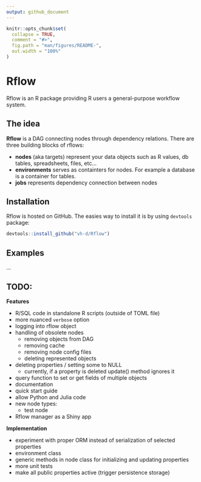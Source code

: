 ```yaml
---
output: github_document
---
```


<!-- README.md is generated from README.Rmd. Please edit that file -->

```r
knitr::opts_chunk$set(
  collapse = TRUE,
  comment = "#>",
  fig.path = "man/figures/README-",
  out.width = "100%"
)
```

# Rflow

Rflow is an R package providing R users a general-purpose workflow system.

## The idea

**Rflow** is a DAG connecting nodes through dependency relations. There are three building blocks of rflows:

* **nodes** (aka targets) represent your data objects such as R values, db tables, spreadsheets, files, etc...
* **environments** serves as containters for nodes. For example a database is a container for tables.
* **jobs** represents dependency connection between nodes


## Installation

Rflow is hosted on GitHub. The easies way to install it is by using `devtools` package:

```r
devtools::install_github("vh-d/Rflow")
```



## Examples

...


## TODO:

**Features**

* R/SQL code in standalone R scripts (outside of TOML file)
* more nuanced `verbose` option
* logging into rflow object
* handling of obsolete nodes
  * removing objects from DAG
  * removing cache
  * removing node config files
  * deleting represented objects
* deleting properties / setting some to NULL
  * currently, if a property is deleted update() method ignores it
* query function to set or get fields of multiple objects
* documentation
* quick start guide
* allow Python and Julia code
* new node types:
  * test node
* Rflow manager as a Shiny app

**Implementation**

* experiment with proper ORM instead of serialization of selected properties 
* environment class
* generic methods in node class for initializing and updating properties
* more unit tests
* make all public properties active (trigger persistence storage)
